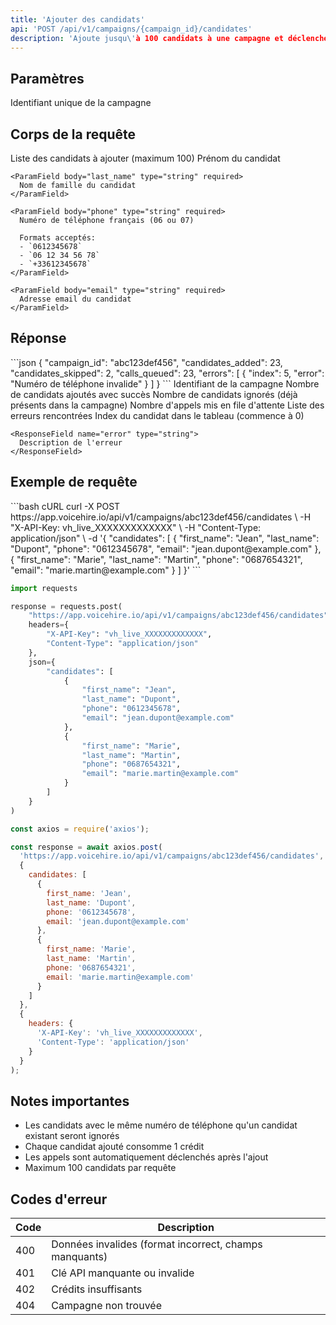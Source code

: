 ```yaml
---
title: 'Ajouter des candidats'
api: 'POST /api/v1/campaigns/{campaign_id}/candidates'
description: 'Ajoute jusqu\'à 100 candidats à une campagne et déclenche automatiquement les appels'
---
```


## Paramètres

<ParamField path="campaign_id" type="string" required>
  Identifiant unique de la campagne
</ParamField>

## Corps de la requête

<ParamField body="candidates" type="array" required>
  Liste des candidats à ajouter (maximum 100)
  
  <Expandable title="Propriétés de chaque candidat">
    <ParamField body="first_name" type="string" required>
      Prénom du candidat
    </ParamField>
    
    <ParamField body="last_name" type="string" required>
      Nom de famille du candidat
    </ParamField>
    
    <ParamField body="phone" type="string" required>
      Numéro de téléphone français (06 ou 07)
      
      Formats acceptés:
      - `0612345678`
      - `06 12 34 56 78`
      - `+33612345678`
    </ParamField>
    
    <ParamField body="email" type="string" required>
      Adresse email du candidat
    </ParamField>
  </Expandable>
</ParamField>

## Réponse

<ResponseExample>
```json
{
  "campaign_id": "abc123def456",
  "candidates_added": 23,
  "candidates_skipped": 2,
  "calls_queued": 23,
  "errors": [
    {
      "index": 5,
      "error": "Numéro de téléphone invalide"
    }
  ]
}
```
</ResponseExample>

<ResponseField name="campaign_id" type="string" required>
  Identifiant de la campagne
</ResponseField>

<ResponseField name="candidates_added" type="integer" required>
  Nombre de candidats ajoutés avec succès
</ResponseField>

<ResponseField name="candidates_skipped" type="integer" required>
  Nombre de candidats ignorés (déjà présents dans la campagne)
</ResponseField>

<ResponseField name="calls_queued" type="integer" required>
  Nombre d'appels mis en file d'attente
</ResponseField>

<ResponseField name="errors" type="array">
  Liste des erreurs rencontrées
  
  <Expandable title="Propriétés">
    <ResponseField name="index" type="integer">
      Index du candidat dans le tableau (commence à 0)
    </ResponseField>
    
    <ResponseField name="error" type="string">
      Description de l'erreur
    </ResponseField>
  </Expandable>
</ResponseField>

## Exemple de requête

<CodeGroup>
```bash cURL
curl -X POST https://app.voicehire.io/api/v1/campaigns/abc123def456/candidates \
  -H "X-API-Key: vh_live_XXXXXXXXXXXXX" \
  -H "Content-Type: application/json" \
  -d '{
    "candidates": [
      {
        "first_name": "Jean",
        "last_name": "Dupont",
        "phone": "0612345678",
        "email": "jean.dupont@example.com"
      },
      {
        "first_name": "Marie",
        "last_name": "Martin",
        "phone": "0687654321",
        "email": "marie.martin@example.com"
      }
    ]
  }'
```

```python Python
import requests

response = requests.post(
    "https://app.voicehire.io/api/v1/campaigns/abc123def456/candidates",
    headers={
        "X-API-Key": "vh_live_XXXXXXXXXXXXX",
        "Content-Type": "application/json"
    },
    json={
        "candidates": [
            {
                "first_name": "Jean",
                "last_name": "Dupont",
                "phone": "0612345678",
                "email": "jean.dupont@example.com"
            },
            {
                "first_name": "Marie",
                "last_name": "Martin",
                "phone": "0687654321",
                "email": "marie.martin@example.com"
            }
        ]
    }
)
```

```javascript Node.js
const axios = require('axios');

const response = await axios.post(
  'https://app.voicehire.io/api/v1/campaigns/abc123def456/candidates',
  {
    candidates: [
      {
        first_name: 'Jean',
        last_name: 'Dupont',
        phone: '0612345678',
        email: 'jean.dupont@example.com'
      },
      {
        first_name: 'Marie',
        last_name: 'Martin',
        phone: '0687654321',
        email: 'marie.martin@example.com'
      }
    ]
  },
  {
    headers: {
      'X-API-Key': 'vh_live_XXXXXXXXXXXXX',
      'Content-Type': 'application/json'
    }
  }
);
```
</CodeGroup>

## Notes importantes

- Les candidats avec le même numéro de téléphone qu'un candidat existant seront ignorés
- Chaque candidat ajouté consomme 1 crédit
- Les appels sont automatiquement déclenchés après l'ajout
- Maximum 100 candidats par requête

## Codes d'erreur

| Code | Description |
|------|-------------|
| 400 | Données invalides (format incorrect, champs manquants) |
| 401 | Clé API manquante ou invalide |
| 402 | Crédits insuffisants |
| 404 | Campagne non trouvée |